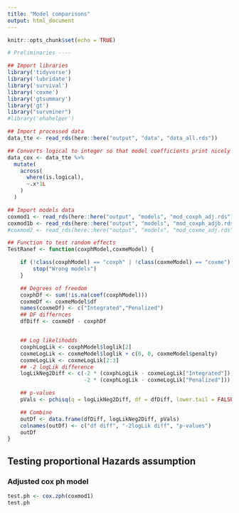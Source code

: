 ```yaml
---
title: "Model comparisons"
output: html_document
---
```


```r
knitr::opts_chunk$set(echo = TRUE)
```

```r
# Preliminaries ----

## Import libraries
library('tidyverse')
library('lubridate')
library('survival')
library('coxme')
library('gtsummary')
library('gt')
library("survminer")
#library('ehahelper')

## Import processed data
data_tte <- read_rds(here::here("output", "data", "data_all.rds"))

## Converts logical to integer so that model coefficients print nicely in gtsummary methods
data_cox <- data_tte %>%
  mutate(
    across(
      where(is.logical),
      ~.x*1L
    )
  )

## Import models data
coxmod1 <- read_rds(here::here("output", "models", "mod_coxph_adj.rds"))
coxmod1b <- read_rds(here::here("output", "models", "mod_coxph_adjb.rds"))
#coxmod2 <- read_rds(here::here("output", "models", "mod_coxme_adj.rds"))

## Function to test random effects
TestRanef <- function(coxphModel,coxmeModel) {

    if (!class(coxphModel) == "coxph" | !class(coxmeModel) == "coxme") {
        stop("Wrong models")
    }

    ## Degrees of freedom
    coxphDf <- sum(!is.na(coef(coxphModel)))
    coxmeDf <- coxmeModel$df
    names(coxmeDf) <- c("Integrated","Penalized")
    ## DF differnces
    dfDiff <- coxmeDf - coxphDf


    ## Log likelihodds
    coxphLogLik <- coxphModel$loglik[2]
    coxmeLogLik <- coxmeModel$loglik + c(0, 0, coxmeModel$penalty)
    coxmeLogLik <- coxmeLogLik[2:3]
    ## -2 logLik difference
    logLikNeg2Diff <- c(-2 * (coxphLogLik - coxmeLogLik["Integrated"]),
                        -2 * (coxphLogLik - coxmeLogLik["Penalized"]))

    ## p-values
    pVals <- pchisq(q = logLikNeg2Diff, df = dfDiff, lower.tail = FALSE)

    ## Combine
    outDf <- data.frame(dfDiff, logLikNeg2Diff, pVals)
    colnames(outDf) <- c("df diff", "-2logLik diff", "p-values")
    outDf
}
```

## Testing proportional Hazards assumption

### Adjusted cox ph model
```r
test.ph <- cox.zph(coxmod1)
test.ph
```

<!-- ### Adjusted cox ph model -->
<!-- ```{r, echo = FALSE, warning= FALSE, message= FALSE} -->
<!-- test.ph <- cox.zph(coxmod1b) -->
<!-- test.ph -->
<!-- ``` -->

<!-- ### Adjusted cox me model -->
<!-- ```{r, echo = FALSE, warning= FALSE, message= FALSE} -->
<!-- test.ph <- cox.zph(coxmod2) -->
<!-- test.ph -->
<!-- ``` -->


<!-- ## Testing for random effects (using integrated log likelihook) -->
<!-- ```{r, echo = FALSE, warning= FALSE, message= FALSE} -->
<!-- anova(coxmod1, coxmod1b) -->
<!-- anova(coxmod1, coxmod2) -->
<!-- anova(coxmod1, coxmod1b) -->

<!-- TestRanef(coxmod1, coxmod2) -->
<!-- ``` -->